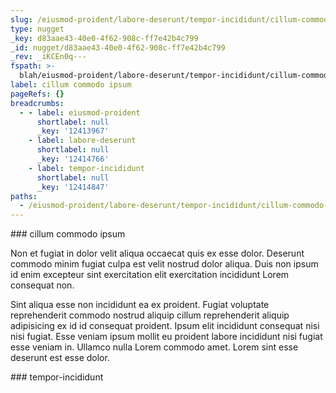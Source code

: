 ```yaml
---
slug: /eiusmod-proident/labore-deserunt/tempor-incididunt/cillum-commodo-ipsum
type: nugget
_key: d83aae43-40e0-4f62-908c-ff7e42b4c799
_id: nugget/d83aae43-40e0-4f62-908c-ff7e42b4c799
_rev: _iKCEn0q---
fspath: >-
  blah/eiusmod-proident/labore-deserunt/tempor-incididunt/cillum-commodo-ipsum.md
label: cillum commodo ipsum
pageRefs: {}
breadcrumbs:
  - - label: eiusmod-proident
      shortlabel: null
      _key: '12413967'
    - label: labore-deserunt
      shortlabel: null
      _key: '12414766'
    - label: tempor-incididunt
      shortlabel: null
      _key: '12414847'
paths:
  - /eiusmod-proident/labore-deserunt/tempor-incididunt/cillum-commodo-ipsum
---
```


<NuggetArea>
<Nugget slug="/eiusmod-proident/labore-deserunt/tempor-incididunt/cillum-commodo-ipsum" type="nugget" _key="d83aae43-40e0-4f62-908c-ff7e42b4c799" _id="nugget/d83aae43-40e0-4f62-908c-ff7e42b4c799" _rev="_iKCEn0q---" fspath="blah/eiusmod-proident/labore-deserunt/tempor-incididunt/cillum-commodo-ipsum.md" label="cillum commodo ipsum" paths="/eiusmod-proident/labore-deserunt/tempor-incididunt/cillum-commodo-ipsum">
<NuggetBody>
### cillum commodo ipsum

Non et fugiat in dolor velit aliqua occaecat quis ex esse dolor. Deserunt commodo minim fugiat culpa est velit nostrud dolor aliqua. Duis non ipsum id enim excepteur sint exercitation elit exercitation incididunt Lorem consequat non.

Sint aliqua esse non incididunt ea ex proident. Fugiat voluptate reprehenderit commodo nostrud aliquip cillum reprehenderit aliquip adipisicing ex id id consequat proident. Ipsum elit incididunt consequat nisi nisi fugiat. Esse veniam ipsum mollit eu proident labore incididunt nisi fugiat esse veniam in. Ullamco nulla Lorem commodo amet. Lorem sint esse deserunt est esse dolor.

</NuggetBody>
<Breadcrumbs>
<Crumbs>
<Crumb _key="12413967" label="eiusmod-proident" /><Crumb _key="12414766" label="labore-deserunt" /><Crumb _key="12414847" label="tempor-incididunt" />
</Crumbs>
</Breadcrumbs>
</Nugget>

<NuggetsInbound>
</NuggetsInbound>
<NuggetsOutbound>
</NuggetsOutbound>
</NuggetArea>
<PassagesInbound>
<Passage direction="inbound" type="passage" _key="12414847" _id="passage/12414847" _rev="_iKCEn0m--B" label="tempor-incididunt" passage="tempor-incididunt" fspath="blah/eiusmod-proident/labore-deserunt/tempor-incididunt" paths="/eiusmod-proident/labore-deserunt/tempor-incididunt" slug="/eiusmod-proident/labore-deserunt/tempor-incididunt">
<NuggetBody>
### tempor-incididunt

</NuggetBody>
<Breadcrumbs>
<Crumbs>
<Crumb _key="12413967" label="eiusmod-proident" /><Crumb _key="12414766" label="labore-deserunt" />
</Crumbs>
</Breadcrumbs>
</Passage>

</PassagesInbound>
<PassagesOutbound>
</PassagesOutbound>